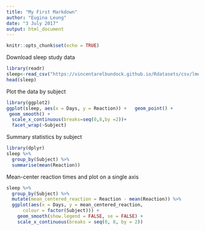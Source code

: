 ```yaml
---
title: "My First Markdown"
author: "Eugina Leung"
date: "3 July 2017"
output: html_document
---
```


```r
knitr::opts_chunk$set(echo = TRUE)
```

Download sleep study data
```r
library(readr)
sleep<-read_csv("https://vincentarelbundock.github.io/Rdatasets/csv/lme4/sleepstudy.csv")
head(sleep)
```
Plot the data by subject
```r
library(ggplot2)
ggplot(sleep, aes(x = Days, y = Reaction)) +   geom_point() +
 geom_smooth() +
  scale_x_continuous(breaks=seq(0,8,by =2))+
  facet_wrap(~Subject)
```

Summary statistics by subject

```r
library(dplyr)
sleep %>%
  group_by(Subject) %>%
  summarise(mean(Reaction))
```

Mean-center reaction times and plot on a single axis

```r
sleep %>%
  group_by(Subject) %>%
  mutate(mean_centered_reaction = Reaction - mean(Reaction)) %>%
  ggplot(aes(x = Days, y = mean_centered_reaction,
      colour = factor(Subject))) + 
    geom_smooth(show.legend = FALSE, se = FALSE) +
    scale_x_continuous(breaks = seq(0, 8, by = 2))
```